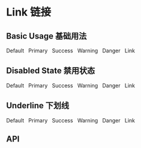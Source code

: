 

<Meta title="Components 基础组件/08 - Link 文字链接" component={Link} />

# Link 链接

## Basic Usage 基础用法

<Preview>
  <Row>
    <Link className="demo-link">Default &nbsp;</Link>
    <Link className="demo-link" type="primary">
      Primary &nbsp;
    </Link>
    <Link className="demo-link" type="success">
      Success &nbsp;
    </Link>
    <Link className="demo-link" type="warning">
      Warning &nbsp;
    </Link>
    <Link className="demo-link" type="danger">
      Danger &nbsp;
    </Link>
    <Link className="demo-link" type="info">
      Link
    </Link>
  </Row>
</Preview>

## Disabled State 禁用状态

<Preview>
  <Row>
    <Link className="demo-link" disabled>
      Default &nbsp;
    </Link>
    <Link className="demo-link" type="primary" disabled>
      Primary &nbsp;
    </Link>
    <Link className="demo-link" type="success" disabled>
      Success &nbsp;
    </Link>
    <Link className="demo-link" type="warning" disabled>
      Warning &nbsp;
    </Link>
    <Link className="demo-link" type="danger" disabled>
      Danger &nbsp;
    </Link>
    <Link className="demo-link" type="info" disabled>
      Link
    </Link>
  </Row>
</Preview>

## Underline 下划线

<Preview>
  <Row>
    <Link className="demo-link" underline>
      Default &nbsp;
    </Link>
    <Link className="demo-link" type="primary" underline>
      Primary &nbsp;
    </Link>
    <Link className="demo-link" type="success" underline>
      Success &nbsp;
    </Link>
    <Link className="demo-link" type="warning" underline>
      Warning &nbsp;
    </Link>
    <Link className="demo-link" type="danger" underline>
      Danger &nbsp;
    </Link>
    <Link className="demo-link" type="info" underline>
      Link
    </Link>
  </Row>
</Preview>

## API

<Props of={Link} />
